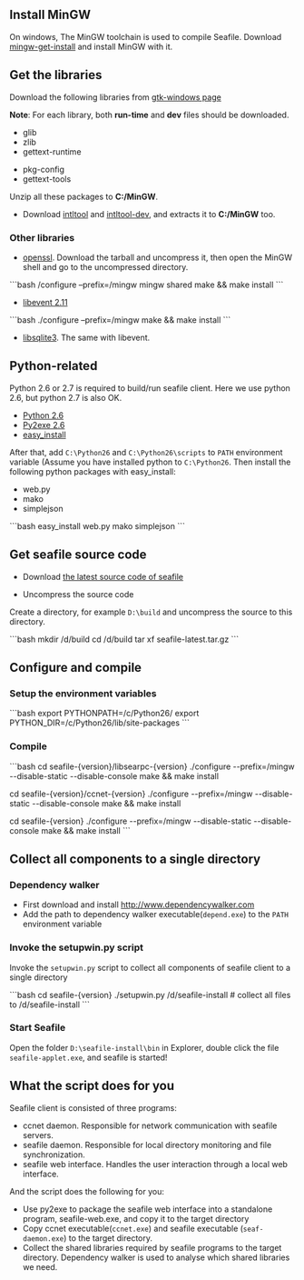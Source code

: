 == Install MinGW ==

On windows, The MinGW toolchain is used to compile Seafile. Download [http://sourceforge.net/projects/mingw/files/Automated%20MinGW%20Installer/mingw-get-inst mingw-get-install] and install MinGW with it.

== Get the libraries ==

Download the following libraries from [http://www.gtk.org/download/win32.php gtk-windows page]

'''Note''': For each library, both '''run-time''' and '''dev''' files should be downloaded.

* glib
* zlib
* gettext-runtime

* pkg-config
* gettext-tools

Unzip all these packages to '''C:/MinGW'''.

* Download [http://ftp.gnome.org/pub/GNOME/binaries/win32/intltool/0.40/intltool_0.40.4-1_win32.zip intltool] and [http://ftp.gnome.org/pub/GNOME/binaries/win32/intltool/0.40/intltool-dev_0.40.4-1_win32.zip intltool-dev], and extracts it to '''C:/MinGW''' too.

=== Other libraries ===

* [http://www.openssl.org/source/openssl-1.0.0d.tar.gz openssl]. Download the tarball and uncompress it, then open the MinGW shell and go to the uncompressed directory.

```bash
/configure –prefix=/mingw mingw shared
make && make install
```

* [http://monkey.org/~provos/libevent-2.0.11-stable.tar.gz libevent 2.11]

```bash
./configure –prefix=/mingw
make && make install
```

* [http://www.sqlite.org/sqlite-autoconf-3070701.tar.gz libsqlite3]. The same with libevent.

== Python-related ==

Python 2.6 or 2.7 is required to build/run seafile client. Here we use python 2.6, but python 2.7 is also OK.

* [http://www.python.org/ftp/python/2.6/python-2.6.msi Python 2.6]
* [http://sourceforge.net/projects/py2exe/files/py2exe/0.6.9/py2exe-0.6.9.win32-py2.6.exe/download Py2exe 2.6]
* [http://pypi.python.org/packages/2.6/s/setuptools/setuptools-0.6c11.win32-py2.6.exe#md5=1509752c3c2e64b5d0f9589aafe053dc easy_install]

After that, add <code>C:\Python26</code> and <code>C:\Python26\scripts</code> to <code>PATH</code> environment variable (Assume you have installed python to <code>C:\Python26</code>. Then install the following python packages with easy_install:

* web.py
* mako
* simplejson

```bash
easy_install web.py mako simplejson
```

== Get seafile source code ==

* Download [http://seafile.googlecode.com/files/seafile-1.4.5.tar.gz the latest source code of seafile]

* Uncompress the source code

Create a directory, for example <code>D:\build</code> and uncompress the source to this directory.

```bash
mkdir /d/build
cd /d/build
tar xf seafile-latest.tar.gz
```

== Configure and compile ==

=== Setup the environment variables ===

```bash
export PYTHONPATH=/c/Python26/
export PYTHON_DIR=/c/Python26/lib/site-packages
```

=== Compile ===

```bash
cd seafile-{version}/libsearpc-{version}
./configure --prefix=/mingw --disable-static --disable-console
make && make install

cd seafile-{version}/ccnet-{version}
./configure --prefix=/mingw --disable-static --disable-console
make && make install

cd seafile-{version}
./configure --prefix=/mingw --disable-static --disable-console
make && make install
```

== Collect all components to a single directory ==

=== Dependency walker ===

* First download and install [[dependency walker|http://www.dependencywalker.com]]
* Add the path to dependency walker executable(<code>depend.exe</code>) to the <code>PATH</code> environment variable

=== Invoke the setupwin.py script ===

Invoke the <code>setupwin.py</code> script to collect all components of seafile client to a single directory

```bash
cd seafile-{version}
./setupwin.py /d/seafile-install # collect all files to /d/seafile-install
```

=== Start Seafile ===

Open the folder <code>D:\seafile-install\bin</code> in Explorer, double click the file <code>seafile-applet.exe</code>, and seafile is started!

== What the script does for you ==

Seafile client is consisted of three programs:

* ccnet daemon. Responsible for network communication with seafile servers.
* seafile daemon. Responsible for local directory monitoring and file synchronization.
* seafile web interface. Handles the user interaction through a local web interface.

And the script does the following for you:

* Use py2exe to package the seafile web interface into a standalone program, seafile-web.exe, and copy it to the target directory
* Copy ccnet executable(<code>ccnet.exe</code>) and seafile executable (<code>seaf-daemon.exe</code>) to the target directory.
* Collect the shared libraries required by seafile programs to the target directory. Dependency walker is used to analyse which shared libraries we need.